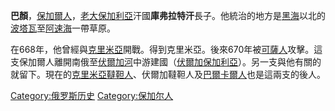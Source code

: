 {{Expand|time=2013-02-15T03:49:09+00:00 }}
'''巴顏'''{{BD|||690年||catIdx=B}}，[[保加爾人|保加爾人]]，[[老大保加利亞|老大保加利亞]]汗國'''庫弗拉特汗'''長子。他統治的地方是[[黑海|黑海]]以北的[[波塔瓦|波塔瓦]]至[[阿速海|阿速海]]一帶草原。

在668年，他曾經與[[克里米亞|克里米亞]]開戰。得到克里米亞。後來670年被[[可薩人|可薩人]]攻擊。這支保加爾人離開南俄至[[伏爾加河|伏爾加河]]中游建國（[[伏爾加保加利亞|伏爾加保加利亞]]）。另一支與他有關的就留下。現在的[[克里米亞韃靼人|克里米亞韃靼人]]、伏爾加韃靼人及[[巴爾卡爾人|巴爾卡爾人]]也是這兩支的後人。
{{Europe-bio-stub}}

[[Category:俄罗斯历史|Category:俄罗斯历史]]
[[Category:保加尔人|Category:保加尔人]]